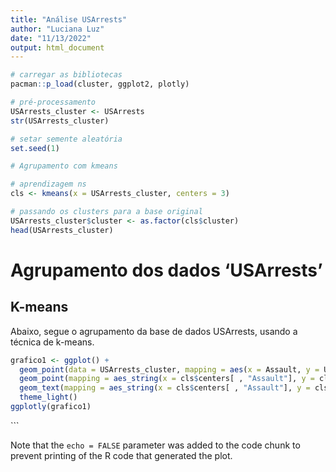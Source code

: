 ```yaml
---
title: "Análise USArrests"
author: "Luciana Luz"
date: "11/13/2022"
output: html_document
---
```



```r
# carregar as bibliotecas
pacman::p_load(cluster, ggplot2, plotly)

# pré-processamento
USArrests_cluster <- USArrests
str(USArrests_cluster)

# setar semente aleatória
set.seed(1)

# Agrupamento com kmeans

# aprendizagem ns
cls <- kmeans(x = USArrests_cluster, centers = 3) 

# passando os clusters para a base original
USArrests_cluster$cluster <- as.factor(cls$cluster)
head(USArrests_cluster)
```

# Agrupamento dos dados 'USArrests'
## K-means

Abaixo, segue o agrupamento da base de dados USArrests, usando a técnica de k-means.

```r
grafico1 <- ggplot() +
  geom_point(data = USArrests_cluster, mapping = aes(x = Assault, y = UrbanPop, colour = cluster)) + 
  geom_point(mapping = aes_string(x = cls$centers[ , "Assault"], y = cls$centers[ , "UrbanPop"]), color = "red", size = 4) +
  geom_text(mapping = aes_string(x = cls$centers[ , "Assault"], y = cls$centers[ , "UrbanPop"], label = 1:3), color = "white", size = 2) +
  theme_light()
ggplotly(grafico1)
```





```



Note that the `echo = FALSE` parameter was added to the code chunk to prevent printing of the R code that generated the plot.

